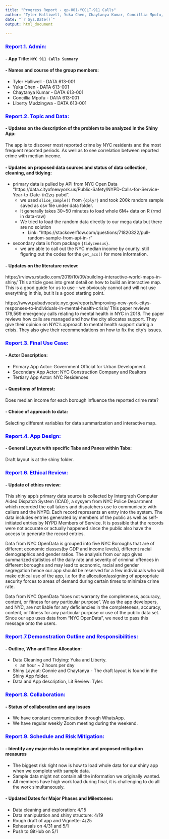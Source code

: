 ```yaml
---
title: "Progress Report - gp-001-YCCLT-911 Calls"
author: "Tyler Halliwell, Yuka Chen, Chaytanya Kumar, Concillia Mpofu, and Liberty Mudzingwa"
date: "`r Sys.Date()`"
output: html_document
  
---
```

### <span style="color: blue;">Report.1. Admin:</span>



#### -  App Title: `NYC 911 Calls Summary`


#### -  Names and course of the group members:

 - Tyler Halliwell - DATA 613-001
 - Yuka Chen - DATA 613-001
 - Chaytanya Kumar - DATA 613-001
 - Concillia Mpofu - DATA 613-001
 - Liberty Mudzingwa - DATA 613-001
     
     
     
### <span style="color: blue;">Report.2. Topic and Data:</span>

#### -  Updates on the description of the problem to be analyzed in the Shiny App: 
 
The app is to discover most reported crime by NYC residents and the most frequent reported periods. As well as to see correlation between reported crime with median income.

#### -  Updates on proposed data sources and status of data collection, cleaning, and tidying:
 - primary data is pulled by API from NYC Open Data "https://data.cityofnewyork.us/Public-Safety/NYPD-Calls-for-Service-Year-to-Date-/n2zq-pubd".
    - we used `slice_sample()` from `{dplyr}` and took 200k random sample saved as csv file under data folder.
    - It generally takes 30~50 minutes to load whole 6M+ data on R (rmd in data-raw)
    - We tried to load the random data directly to our mega data but there are no solution
       - Link: "https://stackoverflow.com/questions/71820322/pull-random-sample-from-api-in-r"
 - secondary data is from package `{tidycensus}`.
    - we are able to call out the NYC median income by county. still figuring out the codes for the `get_acs()` for more information.

#### - Updates on the literature review:

 https://rviews.rstudio.com/2019/10/09/building-interactive-world-maps-in-shiny/
This article goes into great detail on how to build an interactive map. This is a good guide for us to use - we obviously cannot and will not use everything in this, but it is a good starting point.

https://www.pubadvocate.nyc.gov/reports/improving-new-york-citys-responses-to-individuals-in-mental-health-crisis/
This paper reviews 179,569 emergency calls relating to mental health in NYC in 2018. The paper reviews how calls are managed and how the city allocates support. They give their opinion on NYC's approach to mental health support during a crisis. They also give their recommendations on how to fix the city's issues.
 
### <span style="color: blue;">Report.3. Final Use Case:</span>

#### - Actor Description: 

 - Primary App Actor: Government Official for Urban Development.
 - Secondary App Actor: NYC Construction Company and Realtors 
 - Tertiary App Actor: NYC Residences
 
#### - Questions of Interest: 

Does median income for each borough influence the reported crime rate?
 
#### - Choice of approach to data: 

Selecting different variables for data summarization and interactive map.
 


### <span style="color: blue;">Report.4. App Design:</span> 

#### - General Layout with specific Tabs and Panes within Tabs:

Draft layout is at the shiny folder.

### <span style="color: blue;">Report.6. Ethical Review:</span> 

#### - Update of ethics review:

This shiny app's primary data source is collected by Intergraph Computer Aided Dispatch System (ICAD), a sysyem from NYC Police Department which recorded the call takers and dispatchers use to communicate with callers and the NYPD. Each record represents an entry into the system. The data includes entries generated by members of the public as well as self-initiated entries by NYPD Members of Service. It is possible that the records were not accurate or actually happened since the public also have the access to generate the record entries.  
 
Data from NYC OpenData is grouped into five NYC Boroughs that are of different economic classes(by GDP and income levels), different racial demographics and gender ratios. The analysis from our app gives summarized statistics of the daily rate and severity of criminal offences in different boroughs and may lead to economic, racial and gender segregation hence our app should be reserved for a few individuals who will make ethical use of the app, i.e for the allocation/assigning of appropriate security forces to areas of demand during certain times to minimize crime rate.
 
Data from NYC OpenData “does not warranty the completeness, accuracy, content, or fitness for any particular purpose”. We as the app developers, and NYC, are not liable for any deficiencies in the completeness, accuracy, content, or fitness for any particular purpose or use of the public data set. Since our app uses data from “NYC OpenData”, we need to pass this message onto the users.


 
### <span style="color: blue;">Report.7.Demonstration Outline and Responsibilities:</span> 

#### - Outline, Who and Time Allocation:
   - Data Cleaning and Tidying: Yuka and Liberty.
     - an hour ~ 2 hours per day
   - Shiny Layout: Connie and Chaytanya - The draft layout is found in the Shiny App folder. 
   - Data and App description, Lit Review: Tyler.
   
   
   
### <span style="color: blue;">Report.8. Collaboration:</span>  

#### - Status of collaboration and any issues
  - We have constant communication through WhatsApp.
  - We have regular weekly Zoom meeting during the weekend.
 
 
 
### <span style="color: blue;">Report.9. Schedule and Risk Mitigation:</span>  

#### - Identify any major risks to completion and proposed mitigation measures
  - The biggest risk right now is how to load whole data for our shiny app when we complete with sample data. 
  - Sample data might not contain all the information we originally wanted.
  - All members have high work load during final, it is challenging to do all the work simultaneously. 
 
#### - Updated Dates for Major Phases and Milestones:
 
   - Data cleaning and exploration: 4/15
   - Data manipulation and shiny structure: 4/19
   - Rough draft of app and Vignette: 4/25
   - Rehearsals on 4/31 and 5/1
   - Push to GitHub on 5/1
 


 
 
